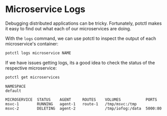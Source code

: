 # Microservice Logs

Debugging distributed applications can be tricky. Fortunately, potctl makes it easy to find out what each of our microservices are doing.

With the `logs` command, we can use potctl to inspect the output of each microservice's container:

```bash
potctl logs microservice NAME
```

If we have issues getting logs, its a good idea to check the status of the respective microservice:

```bash
potctl get microservices
```

```plain
NAMESPACE
default

MICROSERVICE  STATUS    AGENT     ROUTES    VOLUMES           PORTS
msvc-1        RUNNING   agent-1   route-1   /tmp/msvc:/tmp
msvc-2        DELETING  agent-2             /tmp/iofog:/data  5000:80
```


<EditPageAdmonition />
